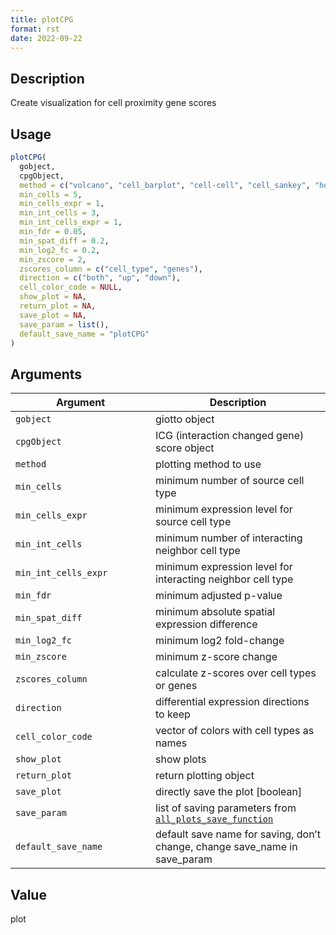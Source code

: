 ```yaml
--- 
title: plotCPG 
format: rst 
date: 2022-09-22 
--- 
```


## Description

Create visualization for cell proximity gene scores


## Usage

```r
plotCPG(
  gobject,
  cpgObject,
  method = c("volcano", "cell_barplot", "cell-cell", "cell_sankey", "heatmap", "dotplot"),
  min_cells = 5,
  min_cells_expr = 1,
  min_int_cells = 3,
  min_int_cells_expr = 1,
  min_fdr = 0.05,
  min_spat_diff = 0.2,
  min_log2_fc = 0.2,
  min_zscore = 2,
  zscores_column = c("cell_type", "genes"),
  direction = c("both", "up", "down"),
  cell_color_code = NULL,
  show_plot = NA,
  return_plot = NA,
  save_plot = NA,
  save_param = list(),
  default_save_name = "plotCPG"
)
```


## Arguments

Argument      |Description
------------- |----------------
`gobject`     |     giotto object
`cpgObject`     |     ICG (interaction changed gene) score object
`method`     |     plotting method to use
`min_cells`     |     minimum number of source cell type
`min_cells_expr`     |     minimum expression level for source cell type
`min_int_cells`     |     minimum number of interacting neighbor cell type
`min_int_cells_expr`     |     minimum expression level for interacting neighbor cell type
`min_fdr`     |     minimum adjusted p-value
`min_spat_diff`     |     minimum absolute spatial expression difference
`min_log2_fc`     |     minimum log2 fold-change
`min_zscore`     |     minimum z-score change
`zscores_column`     |     calculate z-scores over cell types or genes
`direction`     |     differential expression directions to keep
`cell_color_code`     |     vector of colors with cell types as names
`show_plot`     |     show plots
`return_plot`     |     return plotting object
`save_plot`     |     directly save the plot [boolean]
`save_param`     |     list of saving parameters from [`all_plots_save_function`](#allplotssavefunction)
`default_save_name`     |     default save name for saving, don't change, change save_name in save_param


## Value

plot



